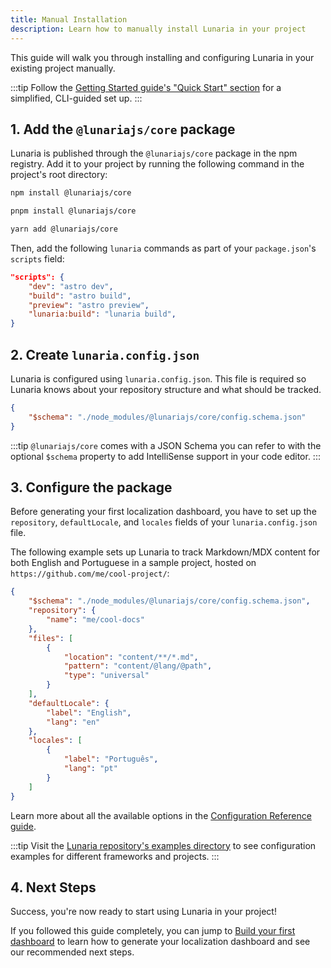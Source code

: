 ```yaml
---
title: Manual Installation
description: Learn how to manually install Lunaria in your project
---
```



This guide will walk you through installing and configuring Lunaria in your existing project manually.

:::tip
Follow the [Getting Started guide's "Quick Start" section](/getting-started/#quick-start) for a simplified, CLI-guided set up.
:::

## 1. Add the `@lunariajs/core` package

Lunaria is published through the `@lunariajs/core` package in the npm registry. Add it to your project by running the following command in the project's root directory:

<Tabs>
<TabItem label="npm">

```sh
npm install @lunariajs/core
```

</TabItem>
<TabItem label="pnpm">

```sh
pnpm install @lunariajs/core
```

</TabItem>
<TabItem label="Yarn">

```sh
yarn add @lunariajs/core
```

</TabItem>
</Tabs>

Then, add the following `lunaria` commands as part of your `package.json`'s `scripts` field:

```json title="package.json" ins={5}
"scripts": {
    "dev": "astro dev",
    "build": "astro build",
    "preview": "astro preview",
    "lunaria:build": "lunaria build",
}
```

## 2. Create `lunaria.config.json`

Lunaria is configured using `lunaria.config.json`. This file is required so Lunaria knows about your repository structure and what should be tracked.

```json title="lunaria.config.json" mark={2}
{
	"$schema": "./node_modules/@lunariajs/core/config.schema.json"
}
```

:::tip
`@lunariajs/core` comes with a JSON Schema you can refer to with the optional `$schema` property to add IntelliSense support in your code editor.
:::

## 3. Configure the package

Before generating your first localization dashboard, you have to set up the `repository`, `defaultLocale`, and `locales` fields of your `lunaria.config.json` file.

The following example sets up Lunaria to track Markdown/MDX content for both English and Portuguese in a sample project, hosted on `https://github.com/me/cool-project/`:

```json title="lunaria.config.json"
{
	"$schema": "./node_modules/@lunariajs/core/config.schema.json",
	"repository": {
		"name": "me/cool-docs"
	},
	"files": [
		{
			"location": "content/**/*.md",
			"pattern": "content/@lang/@path",
			"type": "universal"
		}
	],
	"defaultLocale": {
		"label": "English",
		"lang": "en"
	},
	"locales": [
		{
			"label": "Português",
			"lang": "pt"
		}
	]
}
```

Learn more about all the available options in the [Configuration Reference guide](/configuration-reference/).

:::tip
Visit the [Lunaria repository's examples directory](https://github.com/Yan-Thomas/lunaria/tree/main/examples/) to see configuration examples for different frameworks and projects.
:::

## 4. Next Steps

Success, you're now ready to start using Lunaria in your project!

If you followed this guide completely, you can jump to [Build your first dashboard](/getting-started#build-your-first-dashboard) to learn how to generate your localization dashboard and see our recommended next steps.
